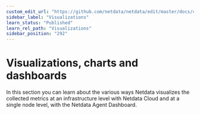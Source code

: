 ```yaml
---
custom_edit_url: "https://github.com/netdata/netdata/edit/master/docs/category-overview-pages/visualizations-overview.md"
sidebar_label: "Visualizations"
learn_status: "Published"
learn_rel_path: "Visualizations"
sidebar_position: "292"
---
```

# Visualizations, charts and dashboards

In this section you can learn about the various ways Netdata visualizes the collected metrics at an infrastructure level with Netdata Cloud
and at a single node level, with the Netdata Agent Dashboard. 
